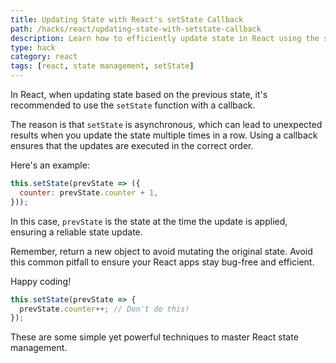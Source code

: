 ```yaml
---
title: Updating State with React's setState Callback
path: /hacks/react/updating-state-with-setstate-callback
description: Learn how to efficiently update state in React using the setState callback. Discover how to avoid common pitfalls and enhance your React applications.
type: hack
category: react
tags: [react, state management, setState]
---
```


In React, when updating state based on the previous state, it's recommended to use the `setState` function with a callback.

The reason is that `setState` is asynchronous, which can lead to unexpected results when you update the state multiple times in a row. Using a callback ensures that the updates are executed in the correct order.

Here's an example:

```javascript
this.setState(prevState => ({
  counter: prevState.counter + 1,
}));
```

In this case, `prevState` is the state at the time the update is applied, ensuring a reliable state update.

Remember, return a new object to avoid mutating the original state. Avoid this common pitfall to ensure your React apps stay bug-free and efficient.

Happy coding!

```javascript
this.setState(prevState => {
  prevState.counter++; // Don't do this!
});
```

These are some simple yet powerful techniques to master React state management.